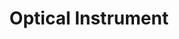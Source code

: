 ---
title: 'Optical Instrument'
publishedAt: '2021-01-01'
summary: 'Description of SIRVLAS optical mission.'
by: 'blair3sat'
---